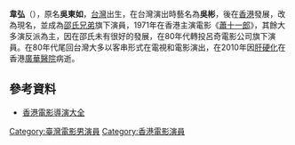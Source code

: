 {{refimprove|time=2016-12-24T04:53:27+00:00}}
{{unreferenced|time=2016-12-24T04:53:27+00:00}}

'''韋弘'''（{{bd|1937年||2010年|}}），原名'''吳東如'''，[[台灣|台灣]]出生，在台灣演出時藝名為'''吳彬'''，後在[[香港|香港]]發展，改為現名，並成為[[邵氏兄弟|邵氏兄弟]]旗下演員，1971年在香港主演電影《[[蕭十一郎_(1971年電影)|蕭十一郎]]》，其餘大多演反派為主，因在邵氏未有很好的發展，在80年代轉投呂奇電影公司旗下演員。在80年代尾回台灣大多以客串形式在電視和電影演出，在2010年因[[肝硬化|肝硬化]]在香港[[廣華醫院|廣華醫院]]病逝。

==參考資料==
{{reflist}}
*[http://www.hkfilmdirectors.com/zh-hk/director/wei-frankie 香港電影導演大全] {{Wayback|url=http://www.hkfilmdirectors.com/zh-hk/director/wei-frankie |date=20200618161834 }}
[[Category:臺灣電影男演員|Category:臺灣電影男演員]]
[[Category:香港電影演員|Category:香港電影演員]]